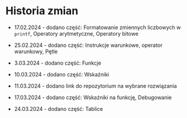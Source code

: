 # Historia zmian {.unnumbered}

* 17.02.2024 - dodano część: Formatowanie zmiennych liczbowych w `printf`, Operatory arytmetyczne, Operatory bitowe

* 25.02.2024 - dodano część: Instrukcje warunkowe, operator warunkowy, Pętle

* 3.03.2024 - dodano część: Funkcje

* 10.03.2024 - dodano część: Wskaźniki

* 11.03.2024 - dodano link do repozytorium na wybrane rozwiązania

* 17.03.2024 - dodano część: Wskaźniki na funkcję, Debugowanie

* 24.03.2024 - dodano część: Tablice